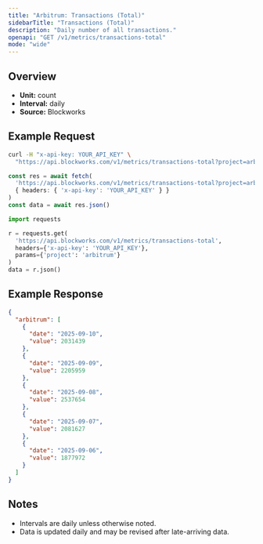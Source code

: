 ```yaml
---
title: "Arbitrum: Transactions (Total)"
sidebarTitle: "Transactions (Total)"
description: "Daily number of all transactions."
openapi: "GET /v1/metrics/transactions-total"
mode: "wide"
---
```


## Overview

- **Unit:** count
- **Interval:** daily
- **Source:** Blockworks

## Example Request

<CodeGroup>

```bash cURL
curl -H "x-api-key: YOUR_API_KEY" \
  "https://api.blockworks.com/v1/metrics/transactions-total?project=arbitrum"
```

```typescript TypeScript
const res = await fetch(
  'https://api.blockworks.com/v1/metrics/transactions-total?project=arbitrum',
  { headers: { 'x-api-key': 'YOUR_API_KEY' } }
)
const data = await res.json()
```

```python Python
import requests

r = requests.get(
  'https://api.blockworks.com/v1/metrics/transactions-total',
  headers={'x-api-key': 'YOUR_API_KEY'},
  params={'project': 'arbitrum'}
)
data = r.json()
```

</CodeGroup>

## Example Response

```json
{
  "arbitrum": [
    {
      "date": "2025-09-10",
      "value": 2031439
    },
    {
      "date": "2025-09-09",
      "value": 2205959
    },
    {
      "date": "2025-09-08",
      "value": 2537654
    },
    {
      "date": "2025-09-07",
      "value": 2081627
    },
    {
      "date": "2025-09-06",
      "value": 1877972
    }
  ]
}
```

## Notes
- Intervals are daily unless otherwise noted.
- Data is updated daily and may be revised after late-arriving data.